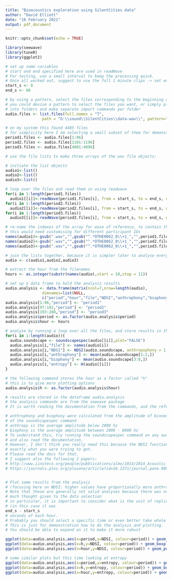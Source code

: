 ```yaml
---
title: "Bioacoustics exploration using SilentCities data"
author: "David Elliott"
date: "16 February 2021"
output: pdf_document
---
```


```r
knitr::opts_chunk$set(echo = TRUE)
```


```r
library(seewave)
library(tuneR)
library(ggplot2)

# set up some variables
# start and end specified here are used in readWave
# For testing, use a small interval to keep the processing quick.
# Once all worked out, suggest to use the full 1 minute clips -> set end_s to 60
start_s <- 0
end_s <- 60

# by using a pattern, select the files corresponding to the beginning of each hour
# you could devise a pattern to select the files you want, or simply place the files 
# into folders and make separate import commands per folder
audio.files <- list.files(full.names = "T",
                path = "O:\\sound\\SilentCities\\data-wav\\", pattern=".*0000.wav")

# on my system this found 4485 files
# for simplicity here I am selecting a small subset of them for demonstration purposes
period1.files <- audio.files[1:96]
period2.files <- audio.files[1101:1196]
period3.files <- audio.files[4001:4096]

# use the file lists to make three arrays of the wav file objects:

# initiate the list objects
audio1<-list()
audio2<-list()
audio3<-list()

# loop over the files and read them in using readwave
for(i in 1:length(period1.files)) 
  audio1[[i]]<-readWave(period1.files[i], from = start_s, to = end_s, units = "seconds")  
for(i in 1:length(period2.files)) 
  audio2[[i]]<-readWave(period2.files[i], from = start_s, to = end_s, units = "seconds")
for(i in 1:length(period3.files)) 
  audio3[[i]]<-readWave(period3.files[i], from = start_s, to = end_s, units = "seconds")

# re-name the indexes of the array for ease of reference, to contain the date and time
# this would need customising for different participant IDs
names(audio1)<-gsub(".wav","",gsub("^.*OTHE0062_0\\+1_","",period1.files))
names(audio2)<-gsub(".wav","",gsub("^.*OTHE0062_0\\+1_","",period2.files))
names(audio3)<-gsub(".wav","",gsub("^.*OTHE0062_0\\+1_","",period3.files))

# join the lists together, because it is simpler later to analyse everything in one big loop
audio <- c(audio1,audio2,audio3)

# extract the hour from the filenames
hours <- as.integer(substr(names(audio),start = 10,stop = 11))

# set up a data frame to hold the analysis results
audio.analysis <- data.frame(matrix(ncol=7,nrow=length(audio), 
                dimnames=list(NULL, 
                c("period","hour","file","NDSI","anthrophony","biophony","entropy"))))
audio.analysis[1:96,"period"] <- "period1"
audio.analysis[97:192,"period"] <- "period2"
audio.analysis[193:288,"period"] <- "period3"               
audio.analysis$period <- as.factor(audio.analysis$period)
audio.analysis$hour <- hours

# analyse by running a loop over all the files, and store results in the dataframe made above
for(i in 1:length(audio)){
  audio.soundscape <- soundscapespec(audio[[i]],plot="FALSE")
  audio.analysis[i,"file"] <- names(audio[i])
  audio.analysis[i,"NDSI"] <- NDSI(audio.soundscape, anthropophony = 1, biophony = 2:8, max = FALSE)
  audio.analysis[i,"anthrophony"] <- mean(audio.soundscape[1:2,])
  audio.analysis[i,"biophony"] <- mean(audio.soundscape[3:8,])
  audio.analysis[i,"entropy"] <- H(audio[[i]])
} 

# the following command stores the hour as a factor called "h"
# this is to give more plotting options
audio.analysis$h <- as.factor(audio.analysis$hour)

# results are stored in the dataframe audio.analysis
# the analysis commands are from the seewave package
# It is worth reading the documentation from the commands, and the referenced papers

# anthrophony and biophony were calculated from the amplitude of binned frequencies, 
# of the soundscapespec command
# anthropy is the average amplitude below 2000 hz
# biophony is the average amplitude between 2000 - 8000 hz
# To understand this, try running the soundscapespec command on any audio file 
# and also read the documentation.
# However, I don't think you really need this because the NDSI function calculates 
# exactly what you were trying to get.
# Please read the docs for that.
# I suggest also the following 2 papers:
# http://www.iinsteco.org/people/pubblications/almo/2014/2014_Acoustic_indices_for_biodiversity_assessment.pdf
# https://journals.plos.org/plosone/article?id=10.1371/journal.pone.0004065


# Plot some results from the analysis 
# (focusing here on NDSI: higher values have proportionally more anthrophony)
# Note that these are generally not valid analyses because there was not 
# much thought given to the data selection
# in particular, it is important to consider what is the unit of replication 
# (in this case it was 
end_s - start_s
# seconds of each hour. 
# Probably you should select a specific time or even better take whole days average)
# This is just for demonstration how to do the analysis and plotting.
# You should be able to expand on it to make it more robust

ggplot(data=audio.analysis,aes(x=period,y=NDSI, colour=period)) + geom_boxplot() 
ggplot(data=audio.analysis,aes(x=h,y=NDSI, colour=period)) + geom_boxplot() 
ggplot(data=audio.analysis,aes(x=hour,y=NDSI, colour=period)) + geom_point(size=0.5) + stat_summary()

# some similar plots but this time looking at entropy
ggplot(data=audio.analysis,aes(x=period,y=entropy, colour=period)) + geom_boxplot() 
ggplot(data=audio.analysis,aes(x=h,y=entropy, colour=period)) + geom_boxplot() 
ggplot(data=audio.analysis,aes(x=hour,y=entropy, colour=period)) + geom_point(size=0.5) + stat_summary()


```



